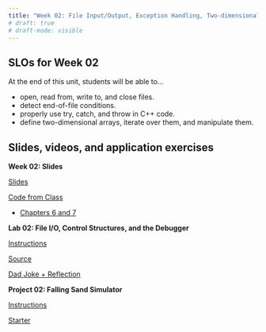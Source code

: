 ```yaml
---
title: "Week 02: File Input/Output, Exception Handling, Two-dimensional Arrays"
# draft: true
# draft-mode: visible
---
```


## SLOs for Week 02

At the end of this unit, students will be able to...

-   open, read from, write to, and close files.
-   detect end-of-file conditions.
-   properly use try, catch, and throw in C++ code.
-   define two-dimensional arrays, iterate over them, and manipulate them.

## Slides, videos, and application exercises

:::::: slide-deck
**Week 02: Slides**

::: slides
[Slides](https://docs.google.com/presentation/d/139fGoEzMcGycckESU3UlmyPdpwa0e93m95YBBCK-IWw/edit?usp=sharing){target="_blank"}
:::

::: source
[Code from Class](https://calvincollege-my.sharepoint.com/:f:/g/personal/vtn2_calvin_edu/Eo1D4OQEyclJux96KZoZlVIBY4ktPhJFxY8nFxSsuSJw9g?e=k2OPt9)
:::

::: reading
-   [Chapters 6 and 7](https://runestone.academy/runestone/books/published/cpp4python/index.html){target="_blank"}
:::

```{=html}
<!-- ::: video
[Video](https://youtu.be/_YqEHZccujc)
:::
-->
```
::::::

<!-- ## Lab -->

:::::: lab
**Lab 02: File I/O, Control Structures, and the Debugger**

::: instructions
[Instructions](/labs/lab02.qmd)
:::

::: starter
[Source](https://classroom.github.com/a/IMRJTNWa){target="_blank"}
:::

::: slides
[Dad Joke + Reflection](https://calvincollege-my.sharepoint.com/:p:/g/personal/ea47_calvin_edu/EUmy55noGaFLl5p4En1m1vIBb-t30i-2sCAzSdyYU02YeA?e=V1o9tc){target="_blank"}
:::
::::::

<!-- ## Homework assignments -->

::::: homework
**Project 02: Falling Sand Simulator**

::: instructions
[Instructions](/projects/proj02.qmd)
:::

::: starter
[Starter](https://classroom.github.com/a/JaSGfM0T){target="_blank"}
:::
:::::

```{=html}
<!-- ::: exam
**POGIL**

-   [Array Addressing](https://docs.google.com/document/d/1myVaJT3i1hECM4BHs9LpbLz3a3heVPp6SJiEjoEvG_M/edit?tab=t.0#heading=h.im9274hm9wa0){target="_blank"} ([Answers](https://drive.google.com/file/d/1mn5yCzIJuURMiP3MOtO9amEQzUVAQCQZ/view?usp=sharing){target="_blank"})
-   [Parameter Passing](https://docs.google.com/document/d/125hbFPo5PVcuGQ9pq4io23jns2kOEkfjo71S9WOkfjQ/edit){target="_blank"} ([Answers](https://drive.google.com/file/d/1rPum6ihNwUKRJpZBSTQF8v7QKfOdog11/view?usp=drive_link){target="_blank"})
::: -->
```

```{=html}
<!-- ::: application-exercise
**First dataviz**

> **Option 1 - UN Votes**
>
> ::: source
> [Source](https://github.com/rstudio-education/datascience-box/tree/master/course-materials/application-exercises/ae-01a-un-votes/unvotes.qmd)
> :::
>
> ::: video
> [Video](https://youtu.be/r-uTBEclM1E)
> :::

> **Option 2 - COVID-19**
>
> ::: source
> [Source](https://github.com/rstudio-education/datascience-box/blob/master/course-materials/application-exercises/ae-01b-covid/covid.qmd)
> :::
::: -->
```

```{=html}
<!-- ::: guest-lecture
**Alberto Cairo - How charts lie**

::: video
[Video](https://youtu.be/Low28hx4wyk)
:::
::: -->
```